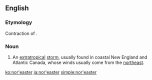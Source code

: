 ==English==
{{wikipedia}}

===Etymology===
Contraction of {{term|northeaster}}.

===Noun===
{{en-noun}}

# An [[extratropical]] [[storm]], usually found in coastal New England and Atlantic Canada, whose winds usually come from the [[northeast]].

[[ko:nor'easter]]
[[ja:nor'easter]]
[[simple:nor'easter]]